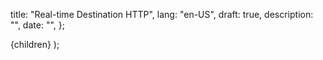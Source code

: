   title: "Real-time Destination HTTP",
  lang: "en-US",
  draft: true,
  description: "",
  date: "",
};

  <DocsLayout meta={meta}>{children}</DocsLayout>
);
